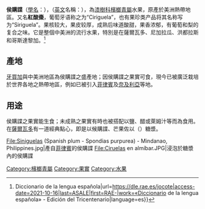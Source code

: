 {{Speciesbox
| name = 侯購諜
| image = jocote fruit.jpg
| genus = Spondias
| species = purpurea
| authority = [[卡尔·林奈|L.]]
|}}

'''侯購諜'''（[[學名|學名]]：''{{lang|la|Spondias purpurea}}''），（[[英文|英文]]名稱：{{lang|en|Jocote、Red Mombin}}），為[[漆樹科|漆樹科]][[檳榔青屬|檳榔青屬]]水果，原產於美洲熱帶地區。又名'''紅酸棗'''，葡萄牙语称之为“Ciriguela”，也有果珍类产品将其名称写为“Siriguela”。果核较大，果皮较厚，成熟后味道酸甜，果香浓郁，有葡萄和梨的复合之味。它是整個中美洲的流行水果，特別是在薩爾瓦多、尼加拉瓜、洪都拉斯和哥斯達黎加。<ref>{{Cite web|title=jocote {{!}} Diccionario de la lengua española|url=https://dle.rae.es/jocote|access-date=2021-10-16|last=ASALE|first=RAE-|work=«Diccionario de la lengua española» - Edición del Tricentenario|language=es}}</ref>

== 產地 ==
[[牙買加|牙買加]]與中美洲地區為侯購諜之盛產地；因侯購諜之果實可食，現今已被廣泛栽培於世界各地之熱帶地區，例如已被引入[[菲律賓|菲律賓]]及[[奈及利亞|奈及利亞]]等地。

== 用途 ==
侯購諜之果實能生食；未成熟之果實有時也被搭配以鹽、醋或萊姆汁等而為食用。在[[薩爾瓦多|薩爾瓦多]]有一道經典點心，即是以候購諜、芒果佐以{{le|潘尼拉|Panela}}（{{lang|en|Panela}}）糖漿。

<gallery>
File:Siniguelas (Spanish plum - Spondias purpurea) - Mindanao, Philippines.jpg|產自[[菲律賓|菲律賓]]的侯購諜
File:Ciruelas en almíbar.JPG|浸泡於糖漿內的侯購諜
</gallery>
{{Taxonbar|from=Q1424396}}

[[Category:檳榔青屬|Category:檳榔青屬]]
[[Category:果實|Category:果實]]
[[Category:水果|Category:水果]]